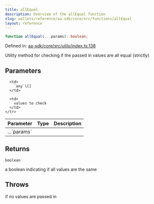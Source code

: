 ```yaml
---
title: allEqual
description: Overview of the allEqual function
slug: wallets/reference/aa-sdk/core/src/functions/allEqual
layout: reference
---
```


```ts
function allEqual(...params): boolean;
```

Defined in: [aa-sdk/core/src/utils/index.ts:138](https://github.com/alchemyplatform/aa-sdk/blob/5b9429f0f16dcd4ff822527b8de589e19e88faa7/aa-sdk/core/src/utils/index.ts#L138)

Utility method for checking if the passed in values are all equal (strictly)

## Parameters

<table>
  <thead>
    <tr>
      <th align="left">Parameter</th>
      <th align="left">Type</th>
      <th align="left">Description</th>
    </tr>
  </thead>

  <tbody>
    <tr>
      <td>
        ...`params`
      </td>

      <td>
        `any`\[]
      </td>

      <td>
        values to check
      </td>
    </tr>

  </tbody>
</table>

## Returns

`boolean`

a boolean indicating if all values are the same

## Throws

if no values are passed in
